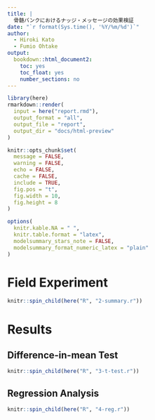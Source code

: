 ```yaml
---
title: |
  骨髄バンクにおけるナッジ・メッセージの効果検証
date: "`r format(Sys.time(), '%Y/%m/%d')`"
author:
  - Hiroki Kato
  - Fumio Ohtake
output:
  bookdown::html_document2:
    toc: yes
    toc_float: yes
    number_sections: no
---
```


```r
library(here)
rmarkdown::render(
  input = here("report.rmd"),
  output_format = "all",
  output_file = "report",
  output_dir = "docs/html-preview"
)
```

```r
knitr::opts_chunk$set(
  message = FALSE,
  warning = FALSE,
  echo = FALSE,
  cache = FALSE,
  include = TRUE,
  fig.pos = "t",
  fig.width = 10,
  fig.height = 8
)

options(
  knitr.kable.NA = " ",
  knitr.table.format = "latex",
  modelsummary_stars_note = FALSE,
  modelsummary_format_numeric_latex = "plain"
)
```

# Field Experiment

```r
knitr::spin_child(here("R", "2-summary.r"))
```

# Results

## Difference-in-mean Test

```r
knitr::spin_child(here("R", "3-t-test.r"))
```

## Regression Analysis

```r
knitr::spin_child(here("R", "4-reg.r"))
```
